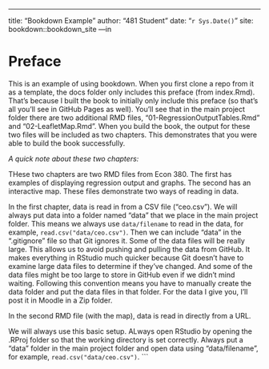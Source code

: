 --- 
title: "Bookdown Example"
author: "481 Student"
date: "`r Sys.Date()`"
site: bookdown::bookdown_site
---in

# Preface {-}

This is an example of using bookdown. When you first clone a repo from it as a template, the docs folder only includes this preface (from index.Rmd). That's because I built the book to initially only include this preface (so that's all you'll see in GitHub Pages as well). You'll see that in the main project folder there are two additional RMD files, "01-RegressionOutputTables.Rmd" and "02-LeafletMap.Rmd". When you build the book, the output for these two files will be included as two chapters. This demonstrates that you were able to build the book successfully. 

*A quick note about these two chapters:*

THese two chapters are two RMD files from Econ 380. The first has examples of displaying regression output and graphs. The second has an interactive map. These files demonstrate two ways of reading in data.

 In the first chapter, data is read in from a CSV file ("ceo.csv"). We will always put data into a folder named "data" that we place in the main project folder. This means we always use `data/filename` to read in the data, for example, `read.csv("data/ceo.csv")`. Then we can include "data" in the ".gitignore" file so that Git ignores it. Some of the data files will be really large. This allows us to avoid pushing and pulling the data from GitHub. It makes everything in RStudio much quicker because Git doesn't have to examine large data files to determine if they've changed. And some of the data files might be too large to store in GitHub even if we didn't mind waiting. Following this convention  means you have to manually create the data folder and put the data files in that folder. For the data I give you, I'll post it in Moodle in a Zip folder. 

In the second RMD file (with the map), data is read in directly from a URL. 

We will always use this basic setup. ALways open RStudio by opening the .RProj folder so that the working directory is set correctly. Always put a "data" folder in the main project folder and open data using "data/filename", for example, `read.csv("data/ceo.csv")`.
```
